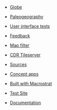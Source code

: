 
<PageHeader title="Development pages"></PageHeader>
<PageBreadcrumbs></PageBreadcrumbs>

- [Globe](/dev/globe)
- [Paleogeography](/dev/paleo)
- [User interface tests](/dev/ui-tests)
- [Feedback](/dev/feedback)
- [Map filter](/dev/filtering)
- [CDR Tileserver](/integrations/criticalmaas/ta1-maps)
- [Sources](/dev/sources)

- [Concept apps](/dev/concepts)
- [Built with Macrostrat](/dev/apps)
- [Test Site](/dev/test-site/main-page)
- [Documentation](/dev/docs)

